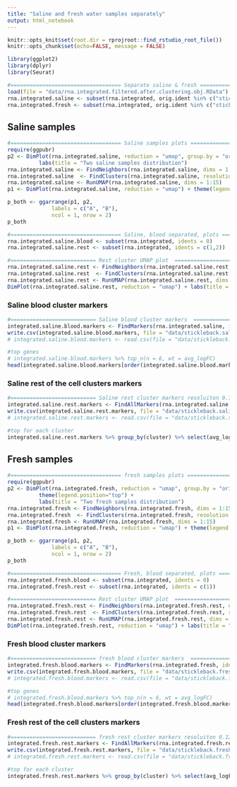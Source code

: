 ```yaml
---
title: "Saline and fresh water samples separately"
output: html_notebook
---
```


```r
knitr::opts_knit$set(root.dir = rprojroot::find_rstudio_root_file())
knitr::opts_chunk$set(echo=FALSE, message = FALSE)
```

```r
library(ggplot2)
library(dplyr)
library(Seurat)
```

```r
#=================================== Separate saline & fresh ==========================================
load(file = "data/rna.integrated.filtered.after.clustering.obj.RData")
rna.integrated.saline <- subset(rna.integrated, orig.ident %in% c("stickleback.sample.1", "stickleback.sample.2"))
rna.integrated.fresh <- subset(rna.integrated, orig.ident %in% c("stickleback.sample.3", "stickleback.sample.4"))
```

## Saline samples

```r
#=================================== Saline samples plots ==========================================
require(ggpubr)
p2 <- DimPlot(rna.integrated.saline, reduction = "umap", group.by = "orig.ident") + theme(legend.position="top") +
          labs(title = "Two saline samples distribution")
rna.integrated.saline <- FindNeighbors(rna.integrated.saline, dims = 1:15)
rna.integrated.saline  <- FindClusters(rna.integrated.saline, resolution = 0.1)
rna.integrated.saline <- RunUMAP(rna.integrated.saline, dims = 1:15)
p1 <- DimPlot(rna.integrated.saline, reduction = "umap") + theme(legend.position="top") + labs(title = "Major clusters for saline samples")

p_both <- ggarrange(p1, p2,
              labels = c("A", "B"),
              ncol = 1, nrow = 2) 
p_both
```

```r
#=================================== Saline, blood separated, plots ==========================================
rna.integrated.saline.blood <- subset(rna.integrated, idents = 0)
rna.integrated.saline.rest <- subset(rna.integrated, idents = c(1,2))

#=========================== Rest cluster UMAP plot  =================================
rna.integrated.saline.rest <- FindNeighbors(rna.integrated.saline.rest, dims = 1:15)
rna.integrated.saline.rest  <- FindClusters(rna.integrated.saline.rest, resolution = 0.12)
rna.integrated.saline.rest <- RunUMAP(rna.integrated.saline.rest, dims = 1:15)
DimPlot(rna.integrated.saline.rest, reduction = "umap") + labs(title = "Cell clusters from saline samples without blood")
```
### Saline blood cluster markers
```r
#=========================== Saline blood cluster markers  =================================
integrated.saline.blood.markers <- FindMarkers(rna.integrated.saline, ident.1 = 0, only.pos = TRUE, min.pct = 0.25, logfc.threshold = 0.15)
write.csv(integrated.saline.blood.markers, file = "data/stickleback.saline.blood.cluster.csv")
# integrated.saline.blood.markers <- read.csv(file = "data/stickleback.saline.blood.cluster.csv")

#top genes
# integrated.saline.blood.markers %>% top_n(n = 6, wt = avg_logFC)
head(integrated.saline.blood.markers[order(integrated.saline.blood.markers$p_val_adj),])
```

 
### Saline rest of the cell clusters markers
```r
#=========================== Saline rest cluster markers resoluiton 0.12  =================================
integrated.saline.rest.markers <- FindAllMarkers(rna.integrated.saline.rest, only.pos = TRUE, min.pct = 0.25, logfc.threshold = 0.15)
write.csv(integrated.saline.rest.markers, file = "data/stickleback.saline.rest.clusters.csv")
# integrated.saline.rest.markers <- read.csv(file = "data/stickleback.saline.rest.clusters.csv")

#top for each cluster
integrated.saline.rest.markers %>% group_by(cluster) %>% select(avg_logFC, p_val_adj, cluster, gene) %>% top_n(n = 6, wt = avg_logFC)
```

## Fresh samples

```r
#=================================== fresh samples plots ==========================================
require(ggpubr)
p2 <- DimPlot(rna.integrated.fresh, reduction = "umap", group.by = "orig.ident", cols = c("#7CAE00", "#C77CFF")) +
          theme(legend.position="top") +
          labs(title = "Two fresh samples distribution")
rna.integrated.fresh <- FindNeighbors(rna.integrated.fresh, dims = 1:15)
rna.integrated.fresh  <- FindClusters(rna.integrated.fresh, resolution = 0.1)
rna.integrated.fresh <- RunUMAP(rna.integrated.fresh, dims = 1:15)
p1 <- DimPlot(rna.integrated.fresh, reduction = "umap") + theme(legend.position="top") + labs(title = "Major clusters for fresh samples")

p_both <- ggarrange(p1, p2,
              labels = c("A", "B"),
              ncol = 1, nrow = 2) 
p_both
```

```r
#=================================== Fresh, blood separated, plots ==========================================
rna.integrated.fresh.blood <- subset(rna.integrated, idents = 0)
rna.integrated.fresh.rest <- subset(rna.integrated, idents = c(1))

#=========================== Rest cluster UMAP plot  =================================
rna.integrated.fresh.rest <- FindNeighbors(rna.integrated.fresh.rest, dims = 1:15)
rna.integrated.fresh.rest  <- FindClusters(rna.integrated.fresh.rest, resolution = 0.08)
rna.integrated.fresh.rest <- RunUMAP(rna.integrated.fresh.rest, dims = 1:15)
DimPlot(rna.integrated.fresh.rest, reduction = "umap") + labs(title = "Cell clusters from fresh samples without blood (res=0.08)")
```
### Fresh blood cluster markers
```r
#=========================== fresh blood cluster markers  =================================
integrated.fresh.blood.markers <- FindMarkers(rna.integrated.fresh, ident.1 = 0, only.pos = TRUE, min.pct = 0.25, logfc.threshold = 0.15)
write.csv(integrated.fresh.blood.markers, file = "data/stickleback.fresh.blood.cluster.csv")
# integrated.fresh.blood.markers <- read.csv(file = "data/stickleback.fresh.blood.cluster.csv")

#top genes
# integrated.fresh.blood.markers %>% top_n(n = 6, wt = avg_logFC)
head(integrated.fresh.blood.markers[order(integrated.fresh.blood.markers$p_val_adj),])
```

 
### Fresh rest of the cell clusters markers
```r
#=========================== fresh rest cluster markers resoluiton 0.12  =================================
integrated.fresh.rest.markers <- FindAllMarkers(rna.integrated.fresh.rest, only.pos = TRUE, min.pct = 0.25, logfc.threshold = 0.15)
write.csv(integrated.fresh.rest.markers, file = "data/stickleback.fresh.rest.clusters.csv")
# integrated.fresh.rest.markers <- read.csv(file = "data/stickleback.fresh.rest.clusters.csv")

#top for each cluster
integrated.fresh.rest.markers %>% group_by(cluster) %>% select(avg_logFC, p_val_adj, cluster, gene) %>% top_n(n = 6, wt = avg_logFC)
```